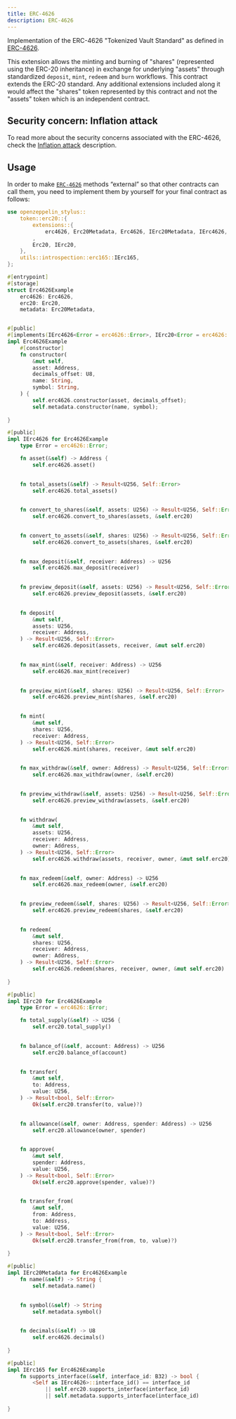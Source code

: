 ```yaml
---
title: ERC-4626
description: ERC-4626
---
```


Implementation of the ERC-4626 "Tokenized Vault Standard" as defined in [ERC-4626](https://eips.ethereum.org/EIPS/eip-4626).

This extension allows the minting and burning of "shares" (represented using the ERC-20 inheritance) in exchange for underlying "assets" through standardized `deposit`, `mint`, `redeem` and `burn` workflows. This contract extends the ERC-20 standard. Any additional extensions included along it would affect the "shares" token represented by this contract and not the "assets" token which is an independent contract.

## Security concern: Inflation attack
To read more about the security concerns associated with the ERC-4626, check the [Inflation attack](https://docs.openzeppelin.com/contracts/5.x/erc4626#inflation-attack) description.

## Usage

In order to make [`ERC-4626`](https://docs.rs/openzeppelin-stylus/0.3.0-alpha.1/openzeppelin_stylus/token/erc20/extensions/erc4626/index.html) methods “external” so that other contracts can call them, you need to implement them by yourself for your final contract as follows:

```rust
use openzeppelin_stylus::
    token::erc20::{
        extensions::{
            erc4626, Erc20Metadata, Erc4626, IErc20Metadata, IErc4626,
        ,
        Erc20, IErc20,
    },
    utils::introspection::erc165::IErc165,
};

#[entrypoint]
#[storage]
struct Erc4626Example 
    erc4626: Erc4626,
    erc20: Erc20,
    metadata: Erc20Metadata,


#[public]
#[implements(IErc4626<Error = erc4626::Error>, IErc20<Error = erc4626::Error>, IErc20Metadata, IErc165)]
impl Erc4626Example 
    #[constructor]
    fn constructor(
        &mut self,
        asset: Address,
        decimals_offset: U8,
        name: String,
        symbol: String,
    ) {
        self.erc4626.constructor(asset, decimals_offset);
        self.metadata.constructor(name, symbol);
    
}

#[public]
impl IErc4626 for Erc4626Example 
    type Error = erc4626::Error;

    fn asset(&self) -> Address {
        self.erc4626.asset()
    

    fn total_assets(&self) -> Result<U256, Self::Error> 
        self.erc4626.total_assets()
    

    fn convert_to_shares(&self, assets: U256) -> Result<U256, Self::Error> 
        self.erc4626.convert_to_shares(assets, &self.erc20)
    

    fn convert_to_assets(&self, shares: U256) -> Result<U256, Self::Error> 
        self.erc4626.convert_to_assets(shares, &self.erc20)
    

    fn max_deposit(&self, receiver: Address) -> U256 
        self.erc4626.max_deposit(receiver)
    

    fn preview_deposit(&self, assets: U256) -> Result<U256, Self::Error> 
        self.erc4626.preview_deposit(assets, &self.erc20)
    

    fn deposit(
        &mut self,
        assets: U256,
        receiver: Address,
    ) -> Result<U256, Self::Error> 
        self.erc4626.deposit(assets, receiver, &mut self.erc20)
    

    fn max_mint(&self, receiver: Address) -> U256 
        self.erc4626.max_mint(receiver)
    

    fn preview_mint(&self, shares: U256) -> Result<U256, Self::Error> 
        self.erc4626.preview_mint(shares, &self.erc20)
    

    fn mint(
        &mut self,
        shares: U256,
        receiver: Address,
    ) -> Result<U256, Self::Error> 
        self.erc4626.mint(shares, receiver, &mut self.erc20)
    

    fn max_withdraw(&self, owner: Address) -> Result<U256, Self::Error> 
        self.erc4626.max_withdraw(owner, &self.erc20)
    

    fn preview_withdraw(&self, assets: U256) -> Result<U256, Self::Error> 
        self.erc4626.preview_withdraw(assets, &self.erc20)
    

    fn withdraw(
        &mut self,
        assets: U256,
        receiver: Address,
        owner: Address,
    ) -> Result<U256, Self::Error> 
        self.erc4626.withdraw(assets, receiver, owner, &mut self.erc20)
    

    fn max_redeem(&self, owner: Address) -> U256 
        self.erc4626.max_redeem(owner, &self.erc20)
    

    fn preview_redeem(&self, shares: U256) -> Result<U256, Self::Error> 
        self.erc4626.preview_redeem(shares, &self.erc20)
    

    fn redeem(
        &mut self,
        shares: U256,
        receiver: Address,
        owner: Address,
    ) -> Result<U256, Self::Error> 
        self.erc4626.redeem(shares, receiver, owner, &mut self.erc20)
    
}

#[public]
impl IErc20 for Erc4626Example 
    type Error = erc4626::Error;

    fn total_supply(&self) -> U256 {
        self.erc20.total_supply()
    

    fn balance_of(&self, account: Address) -> U256 
        self.erc20.balance_of(account)
    

    fn transfer(
        &mut self,
        to: Address,
        value: U256,
    ) -> Result<bool, Self::Error> 
        Ok(self.erc20.transfer(to, value)?)
    

    fn allowance(&self, owner: Address, spender: Address) -> U256 
        self.erc20.allowance(owner, spender)
    

    fn approve(
        &mut self,
        spender: Address,
        value: U256,
    ) -> Result<bool, Self::Error> 
        Ok(self.erc20.approve(spender, value)?)
    

    fn transfer_from(
        &mut self,
        from: Address,
        to: Address,
        value: U256,
    ) -> Result<bool, Self::Error> 
        Ok(self.erc20.transfer_from(from, to, value)?)
    
}

#[public]
impl IErc20Metadata for Erc4626Example 
    fn name(&self) -> String {
        self.metadata.name()
    

    fn symbol(&self) -> String 
        self.metadata.symbol()
    

    fn decimals(&self) -> U8 
        self.erc4626.decimals()
    
}

#[public]
impl IErc165 for Erc4626Example 
    fn supports_interface(&self, interface_id: B32) -> bool {
        <Self as IErc4626>::interface_id() == interface_id
            || self.erc20.supports_interface(interface_id)
            || self.metadata.supports_interface(interface_id)
    
}
```
